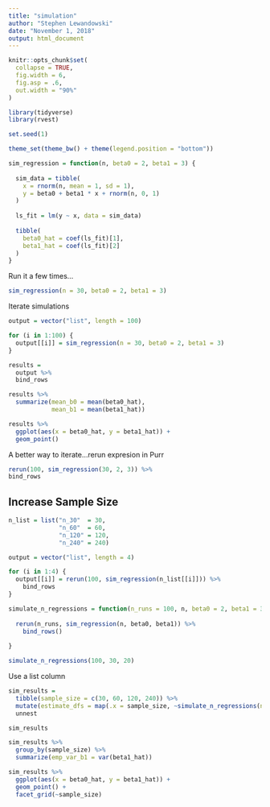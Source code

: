 ```yaml
---
title: "simulation"
author: "Stephen Lewandowski"
date: "November 1, 2018"
output: html_document
---
```

```r
knitr::opts_chunk$set(
  collapse = TRUE,
  fig.width = 6,
  fig.asp = .6,
  out.width = "90%"
)

library(tidyverse)
library(rvest)

set.seed(1)

theme_set(theme_bw() + theme(legend.position = "bottom"))
```


```r
sim_regression = function(n, beta0 = 2, beta1 = 3) {
  
  sim_data = tibble(
    x = rnorm(n, mean = 1, sd = 1),
    y = beta0 + beta1 * x + rnorm(n, 0, 1)
  )
  
  ls_fit = lm(y ~ x, data = sim_data)
  
  tibble(
    beta0_hat = coef(ls_fit)[1],
    beta1_hat = coef(ls_fit)[2]
  )
}
```

Run it a few times...

```r
sim_regression(n = 30, beta0 = 2, beta1 = 3)
```

Iterate simulations

```r
output = vector("list", length = 100)

for (i in 1:100) {
  output[[i]] = sim_regression(n = 30, beta0 = 2, beta1 = 3)
}

results =
  output %>% 
  bind_rows
```

```r
results %>% 
  summarize(mean_b0 = mean(beta0_hat),
            mean_b1 = mean(beta1_hat))

results %>% 
  ggplot(aes(x = beta0_hat, y = beta1_hat)) +
  geom_point()

```


A better way to iterate...rerun expresion in Purr

```r
rerun(100, sim_regression(30, 2, 3)) %>% 
bind_rows
```


## Increase Sample Size

```r
n_list = list("n_30"  = 30, 
              "n_60"  = 60, 
              "n_120" = 120, 
              "n_240" = 240)

output = vector("list", length = 4)

for (i in 1:4) {
  output[[i]] = rerun(100, sim_regression(n_list[[i]])) %>% 
    bind_rows
}
```



```r
simulate_n_regressions = function(n_runs = 100, n, beta0 = 2, beta1 = 3) {
  
  rerun(n_runs, sim_regression(n, beta0, beta1)) %>% 
    bind_rows()
  
}

simulate_n_regressions(100, 30, 20)


```

Use a list column

```r
sim_results = 
  tibble(sample_size = c(30, 60, 120, 240)) %>% 
  mutate(estimate_dfs = map(.x = sample_size, ~simulate_n_regressions(n = .x))) %>% 
  unnest

sim_results
```

```r
sim_results %>% 
  group_by(sample_size) %>% 
  summarize(emp_var_b1 = var(beta1_hat))
```

```r
sim_results %>% 
  ggplot(aes(x = beta0_hat, y = beta1_hat)) +
  geom_point() +
  facet_grid(~sample_size)
```

